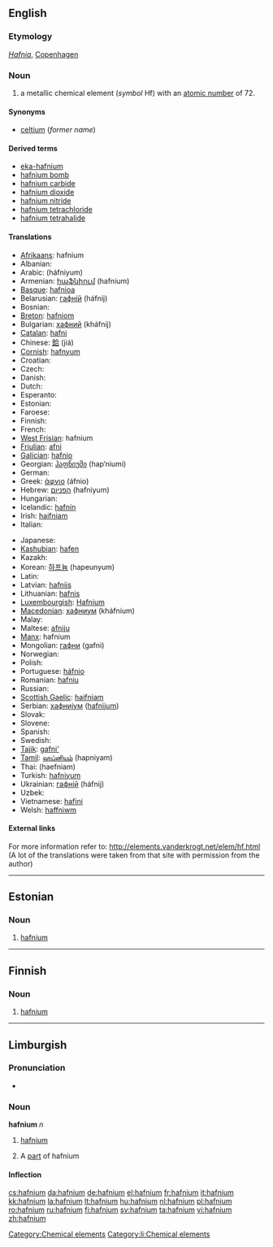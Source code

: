{{also|Hafnium}}
==English==

{{elements|Hf|lutetium|Lu|tantalum|Ta}}

===Etymology===
{{etyl|la}} ''[[Hafnia]]'', [[Copenhagen]]

===Noun===
{{en-noun|-}}
{{wikipedia}}

# a metallic chemical element (''symbol'' Hf) with an [[atomic number]] of 72.

====Synonyms====
* [[celtium]] (''former name'')

====Derived terms====
* [[eka-hafnium]]
* [[hafnium bomb]]
* [[hafnium carbide]]
* [[hafnium dioxide]]
* [[hafnium nitride]]
* [[hafnium tetrachloride]]
* [[hafnium tetrahalide]]

====Translations====
{{trans-top|chemical element}}
* [[Afrikaans]]: hafnium
* Albanian: {{t-|sq|hafnium|xs=Albanian}}
* Arabic: {{Arab|[[هفنيوم]]}} (háfniyum) {{m}}
* Armenian: [[հաֆնիում]] (hafnium)
* [[Basque]]: [[hafnioa]]
* Belarusian: [[гафнiй]] (háfnij) {{m}}
* Bosnian: {{t-|bs|hafnij}}
* [[Breton]]: [[hafniom]]
* Bulgarian: [[хафний]] (kháfnij) {{m}}
* [[Catalan]]: [[hafni]]
* Chinese: [[鉿]] (jiá)
* [[Cornish]]: [[hafnyum]]
* Croatian: {{t-|hr|hafnij}}
* Czech: {{t+|cs|hafnium}}
* Danish: {{t+|da|hafnium}}
* Dutch: {{t+|nl|hafnium|n}}
* Esperanto: {{t-|eo|hafnio|xs=Esperanto}}
* Estonian: {{t-|et|hafnium}}
* Faroese: {{t-|fo|hafnium|xs=Faroese}}
* Finnish: {{t+|fi|hafnium}}
* French: {{t+|fr|hafnium|m}}
* [[West Frisian]]: hafnium
* [[Friulian]]: [[afni]]
* [[Galician]]: [[hafnio]]
* Georgian: [[ჰაფნიუმი]] (hap‘niumi)
* German: {{t+|de|Hafnium|n}}
* Greek: [[άφνιο]] (áfnio) {{n}}
* Hebrew: [[הפניום]] (hafniyum)
* Hungarian: {{t+|hu|hafnium}}
* Icelandic: [[hafnín]]
* Irish: [[haifniam]]
* Italian: {{t+|it|afnio|m}}
{{trans-mid}}
* Japanese: {{t+|ja|ハフニウム|tr=hafuniumu|sc=Jpan}}
* [[Kashubian]]: [[hafen]]
* Kazakh: {{t-|kk|гафний|tr=gafnii|sc=Cyrl|xs=Kazakh}}
* Korean: [[하프늄]] (hapeunyum)
* Latin: {{t+|la|hafnium}}
* Latvian: [[hafnijs]]
* Lithuanian: [[hafnis]]
* [[Luxembourgish]]: [[Hafnium]]
* [[Macedonian]]: [[хафниум]] (kháfnium) {{m}}
* Malay: {{t-|ms|hafnium|xs=Malay}}
* Maltese: [[afniju]]
* [[Manx]]: hafnium
* Mongolian: [[гафни]] (gafni)
* Norwegian: {{t-|no|hafnium}}
* Polish: {{t+|pl|hafn|m}}
* Portuguese: [[háfnio]] {{m}}
* Romanian: [[hafniu]] {{n}}
* Russian: {{t+|ru|гафний|m|tr=gáfnij|sc=Cyrl}}
* [[Scottish Gaelic]]: [[haifniam]]
* Serbian: [[хафниjум]] ([[hafnijum]]) {{m}}
* Slovak: {{t-|sk|hafnium}}
* Slovene: {{t+|sl|hafnij}}
* Spanish: {{t+|es|hafnio|m}}
* Swedish: {{t+|sv|hafnium}}
* [[Tajik]]: [[gafni']]
* [[Tamil]]: [[ஹப்னியம்]] (hapniyam)
* Thai: {{Thai|[[แฮฟเนียม]]}} (haefniam)
* Turkish: [[hafniyum]]
* Ukrainian: [[гафнiй]] (háfnij) {{m}}
* Uzbek: {{t-|uz|гафний|tr=gafniy|sc=Cyrl|xs=Uzbek}}
* Vietnamese: [[hafini]]
* Welsh: [[haffniwm]]
{{trans-bottom}}

====External links====
For more information refer to:
http://elements.vanderkrogt.net/elem/hf.html
(A lot of the translations were taken from that site with permission from the author)

----

==Estonian==

===Noun===
{{infl|et|noun}}

# {{chemical element|lang=et}} [[#English|hafnium]]

[[Category:Chemical elements]]

----

==Finnish==
{{wikipedia|lang=fi}}

===Noun===
{{fi-noun}}

# {{element|lang=fi}} [[#English|hafnium]]

----

==Limburgish==

===Pronunciation===
* {{IPA|[ˈhɑ˦fɲɔ˧m]|lang=li}}

===Noun===
'''hafnium''' ''n''

# {{uncountable|lang=li}} [[hafnium#English|hafnium]]
# A [[part]] of hafnium

====Inflection====
{{li-noun-um|hafni}}

[[Category:li:Chemical elements]]

[[cs:hafnium]]
[[da:hafnium]]
[[de:hafnium]]
[[el:hafnium]]
[[fr:hafnium]]
[[it:hafnium]]
[[kk:hafnium]]
[[la:hafnium]]
[[lt:hafnium]]
[[hu:hafnium]]
[[nl:hafnium]]
[[pl:hafnium]]
[[ro:hafnium]]
[[ru:hafnium]]
[[fi:hafnium]]
[[sv:hafnium]]
[[ta:hafnium]]
[[vi:hafnium]]
[[zh:hafnium]]